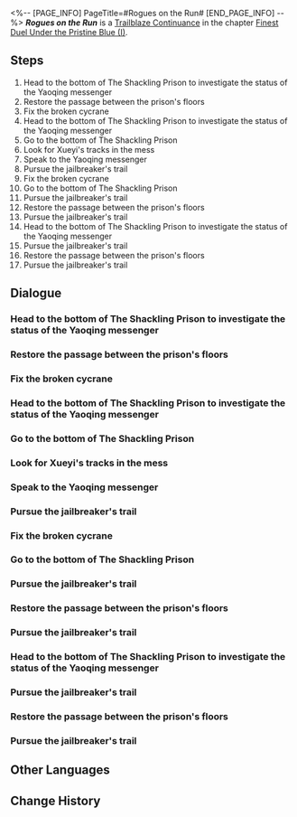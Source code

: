 <%-- [PAGE_INFO]
PageTitle=#Rogues on the Run#
[END_PAGE_INFO] --%>
{{Stub|Dialogue.}}
{{Mission Infobox
|id            = 2022105
|title         = 
|image         = Mission Rogues on the Run.png{{subst:void|<!--$UPLOAD:<<SpriteOutput/Chronicle/2022105.png>-<Mission Rogues on the Run.png>-<Fate's Atlas Images>>-->}}
|type          = Trailblaze Continuance
|event_name    = 
|chapter       = Finest Duel Under the Pristine Blue (I)
|requirements  = [[Trailblaze Continuance]] ''[[Inquisition to Rectitude]]'' completed
|summary       = With the machinations of external parties, the borisin Warhead, Hoolay, a heinous criminal who had been imprisoned on the Xianzhou Luofu for ages, managed to break free and embark on a wanton massacre. The Shackling Prison was plunged into imminent peril &mdash; closing The Shackling Prison's gates just before he managed to flee was all that you all could do.
|characters    = Trailblazer
|startLocation = [[The Xianzhou Luofu]] - [[The Shackling Prison]]
|world         = The Xianzhou Luofu
|area          = The Shackling Prison
|prev          = Inquisition to Rectitude
|next          = At Dawn, To War
|rewards       = Trailblaze EXP*400; Stellar Jade*50; Refined Aether*6; Lost Crystal*6; Moonhowl Stampede (Disk)*1 { text = ''Moonhowl Stampede'' }; Life's Suffering, An Endless Tide (Disk)*1 { text = ''Life's Suffering, An Endless Tide'' }; Credit*30,000
}}
'''''Rogues on the Run''''' is a [[Trailblaze Continuance]] in the chapter [[Finest Duel Under the Pristine Blue (I)]].

==Steps==
# Head to the bottom of The Shackling Prison to investigate the status of the Yaoqing messenger
# Restore the passage between the prison's floors
# Fix the broken cycrane
# Head to the bottom of The Shackling Prison to investigate the status of the Yaoqing messenger
# Go to the bottom of The Shackling Prison
# Look for Xueyi's tracks in the mess
# Speak to the Yaoqing messenger
# Pursue the jailbreaker's trail
# Fix the broken cycrane
# Go to the bottom of The Shackling Prison
# Pursue the jailbreaker's trail
# Restore the passage between the prison's floors
# Pursue the jailbreaker's trail
# Head to the bottom of The Shackling Prison to investigate the status of the Yaoqing messenger
# Pursue the jailbreaker's trail
# Restore the passage between the prison's floors
# Pursue the jailbreaker's trail

<!--
==Gameplay Notes==

--><!--
==Trial Character==

-->
==Dialogue==
{{Stub Dialogue}}

===Head to the bottom of The Shackling Prison to investigate the status of the Yaoqing messenger===
{{Mission Description|type=continuance|location=The Shackling Prison|In the Shackling Prison, unidentified machines and prison breakers wreak chaos with impunity. Their goal is to rescue the borisin Warhead. Meanwhile, the Yaoqing messenger's fate is unknown. At the behest of Hanya, you all have no choice but to delve deeper into the Shackling Prison to confirm if the convict is still behind bars...}}
{{Dialogue Start}}
:{{tx}}
{{Dialogue End}}

===Restore the passage between the prison's floors===
{{Dialogue Start}}
:{{tx}}
{{Dialogue End}}

===Fix the broken cycrane===
{{Dialogue Start}}
:{{tx}}
{{Dialogue End}}

===Head to the bottom of The Shackling Prison to investigate the status of the Yaoqing messenger===
{{Dialogue Start}}
:{{tx}}
{{Dialogue End}}

===Go to the bottom of The Shackling Prison===
{{Dialogue Start}}
:{{tx}}
{{Dialogue End}}

===Look for Xueyi's tracks in the mess===
{{Dialogue Start}}
:{{tx}}
{{Dialogue End}}

===Speak to the Yaoqing messenger===
{{Mission Description|type=continuance|location=The Shackling Prison|update|With the machinations of external parties, the borisin Warhead, Hoolay, a heinous criminal who had been imprisoned on the Xianzhou Luofu for ages, managed to break free and embark on a wanton massacre. The Shackling Prison was plunged into imminent peril &mdash; closing The Shackling Prison's gates just before he managed to flee was all that you all could do.}}
{{Dialogue Start}}
:{{tx}}
{{Dialogue End}}

===Pursue the jailbreaker's trail===
{{Dialogue Start}}
:{{tx}}
{{Dialogue End}}

===Fix the broken cycrane===
{{Mission Description|type=continuance|location=The Shackling Prison|update|In the Shackling Prison, unidentified machines and prison breakers wreak chaos with impunity. Their goal is to rescue the borisin Warhead. Meanwhile, the Yaoqing messenger's fate is unknown. At the behest of Hanya, you all have no choice but to delve deeper into the Shackling Prison to confirm if the convict is still behind bars...}}
{{Dialogue Start}}
:{{tx}}
{{Dialogue End}}

===Go to the bottom of The Shackling Prison===
{{Dialogue Start}}
:{{tx}}
{{Dialogue End}}

===Pursue the jailbreaker's trail===
{{Mission Description|type=continuance|location=The Shackling Prison|update|With the machinations of external parties, the borisin Warhead, Hoolay, a heinous criminal who had been imprisoned on the Xianzhou Luofu for ages, managed to break free and embark on a wanton massacre. The Shackling Prison was plunged into imminent peril &mdash; closing The Shackling Prison's gates just before he managed to flee was all that you all could do.}}
{{Dialogue Start}}
:{{tx}}
{{Dialogue End}}

===Restore the passage between the prison's floors===
{{Dialogue Start}}
:{{tx}}
{{Dialogue End}}

===Pursue the jailbreaker's trail===
{{Dialogue Start}}
:{{tx}}
{{Dialogue End}}

===Head to the bottom of The Shackling Prison to investigate the status of the Yaoqing messenger===
{{Mission Description|type=continuance|location=The Shackling Prison|update|In the Shackling Prison, unidentified machines and prison breakers wreak chaos with impunity. Their goal is to rescue the borisin Warhead. Meanwhile, the Yaoqing messenger's fate is unknown. At the behest of Hanya, you all have no choice but to delve deeper into the Shackling Prison to confirm if the convict is still behind bars...}}
{{Dialogue Start}}
:{{tx}}
{{Dialogue End}}

===Pursue the jailbreaker's trail===
{{Mission Description|type=continuance|location=The Shackling Prison|update|With the machinations of external parties, the borisin Warhead, Hoolay, a heinous criminal who had been imprisoned on the Xianzhou Luofu for ages, managed to break free and embark on a wanton massacre. The Shackling Prison was plunged into imminent peril &mdash; closing The Shackling Prison's gates just before he managed to flee was all that you all could do.}}
{{Dialogue Start}}
:{{tx}}
{{Dialogue End}}

===Restore the passage between the prison's floors===
{{Dialogue Start}}
:{{tx}}
{{Dialogue End}}

===Pursue the jailbreaker's trail===
{{Dialogue Start}}
:{{tx}}
{{Dialogue End}}

==Other Languages==
{{Other Languages
|en   = Rogues on the Run
|zhs  = 狼戾亡命，群凶未定
|zht  = 狼戾亡命，群凶未定
|ja   = 凶狼の逃亡
|ko   = 도주한 늑대, 해결되지 않은 재앙
|es   = De fugas y rebeliones
|fr   = En cavale
|ru   = Волчий побег, неизвестный исход
|th   = เสี่ยงภัยผจญหมาป่าทมิฬ
|vi   = Ác Lang Đào Tẩu, Tình Thế Hiểm Nguy
|de   = Exil nach ungesehenen Omen
|id   = Ancaman Kejahatan yang Masih Mengintai
|pt   = Desgarrados em Fuga
}}

==Change History==
{{Change History|2.4}}
